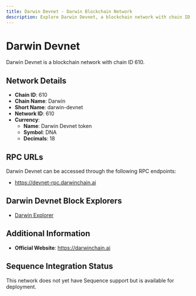 ```yaml
--- 
title: Darwin Devnet - Darwin Blockchain Network
description: Explore Darwin Devnet, a blockchain network with chain ID 610. Learn about its native currency, Darwin Devnet token, and how to interact with the network.
---
```


# Darwin Devnet

Darwin Devnet is a blockchain network with chain ID 610.

## Network Details

- **Chain ID**: 610
- **Chain Name**: Darwin
- **Short Name**: darwin-devnet
- **Network ID**: 610
- **Currency**: 
  - **Name**: Darwin Devnet token
  - **Symbol**: DNA
  - **Decimals**: 18

## RPC URLs

Darwin Devnet can be accessed through the following RPC endpoints:

- https://devnet-rpc.darwinchain.ai

## Darwin Devnet Block Explorers

- [Darwin Explorer](https://explorer.darwinchain.ai)

## Additional Information

- **Official Website**: https://darwinchain.ai

## Sequence Integration Status

This network does not yet have Sequence support but is available for deployment.
